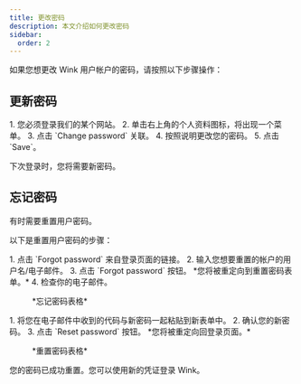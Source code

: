 ```yaml
---
title: 更改密码
description: 本文介绍如何更改密码
sidebar:
  order: 2
---
```


如果您想更改 Wink 用户帐户的密码，请按照以下步骤操作：

## 更新密码

<Steps>
  1. 您必须登录我们的某个网站。
  2. 单击右上角的个人资料图标，将出现一个菜单。
  3. 点击 `Change password` 关联。
  4. 按照说明更改您的密码。
  5. 点击 `Save`。
</Steps>


下次登录时，您将需要新密码。

## 忘记密码

有时需要重置用户密码。

以下是重置用户密码的步骤：

<Steps>
  1. 点击 `Forgot password` 来自登录页面的链接。
  2. 输入您想要重置的帐户的用户名/电子邮件。
  3. 点击 `Forgot password` 按钮。 *您将被重定向到重置密码表单。*
  4. 检查你的电子邮件。
</Steps>


<figure>
  <CloudinaryImage width="350" height="354" resize="scale" quality="best" alt="忘记密码" src="academy/forgot-password" errorImage="noimage_opaque_nyrtl0.png" />

  <figcaption>*忘记密码表格*</figcaption>
</figure>


<Steps>
  1. 将您在电子邮件中收到的代码与新密码一起粘贴到新表单中。
  2. 确认您的新密码。
  3. 点击 `Reset password` 按钮。 *您将被重定向回登录页面。*
</Steps>


<figure>
  <CloudinaryImage width="350" height="467" resize="scale" quality="best" alt="重置密码" src="academy/reset-password" errorImage="noimage_opaque_nyrtl0.png" />

  <figcaption>*重置密码表格*</figcaption>
</figure>


您的密码已成功重置。您可以使用新的凭证登录 Wink。

